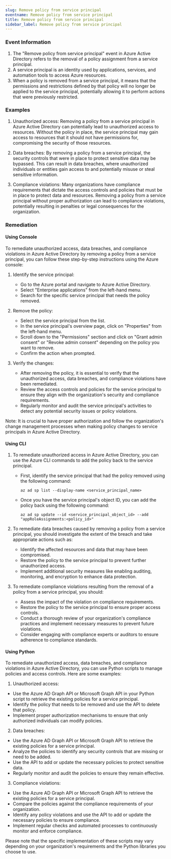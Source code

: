 ```yaml
--- 
slug: Remove policy from service principal
eventname: Remove policy from service principal
title: Remove policy from service principal
sidebar_label: Remove policy from service principal
---
```

                       
### Event Information

1. The "Remove policy from service principal" event in Azure Active Directory refers to the removal of a policy assignment from a service principal.
2. A service principal is an identity used by applications, services, and automation tools to access Azure resources.
3. When a policy is removed from a service principal, it means that the permissions and restrictions defined by that policy will no longer be applied to the service principal, potentially allowing it to perform actions that were previously restricted.


### Examples

1. Unauthorized access: Removing a policy from a service principal in Azure Active Directory can potentially lead to unauthorized access to resources. Without the policy in place, the service principal may gain access to resources that it should not have permissions for, compromising the security of those resources.

2. Data breaches: By removing a policy from a service principal, the security controls that were in place to protect sensitive data may be bypassed. This can result in data breaches, where unauthorized individuals or entities gain access to and potentially misuse or steal sensitive information.

3. Compliance violations: Many organizations have compliance requirements that dictate the access controls and policies that must be in place to protect data and resources. Removing a policy from a service principal without proper authorization can lead to compliance violations, potentially resulting in penalties or legal consequences for the organization.

### Remediation

#### Using Console

To remediate unauthorized access, data breaches, and compliance violations in Azure Active Directory by removing a policy from a service principal, you can follow these step-by-step instructions using the Azure console:

1. Identify the service principal: 
   - Go to the Azure portal and navigate to Azure Active Directory.
   - Select "Enterprise applications" from the left-hand menu.
   - Search for the specific service principal that needs the policy removed.

2. Remove the policy:
   - Select the service principal from the list.
   - In the service principal's overview page, click on "Properties" from the left-hand menu.
   - Scroll down to the "Permissions" section and click on "Grant admin consent" or "Revoke admin consent" depending on the policy you want to remove.
   - Confirm the action when prompted.

3. Verify the changes:
   - After removing the policy, it is essential to verify that the unauthorized access, data breaches, and compliance violations have been remediated.
   - Review the access controls and policies for the service principal to ensure they align with the organization's security and compliance requirements.
   - Regularly monitor and audit the service principal's activities to detect any potential security issues or policy violations.

Note: It is crucial to have proper authorization and follow the organization's change management processes when making policy changes to service principals in Azure Active Directory.

#### Using CLI

1. To remediate unauthorized access in Azure Active Directory, you can use the Azure CLI commands to add the policy back to the service principal. 

   - First, identify the service principal that had the policy removed using the following command:
     ```
     az ad sp list --display-name <service_principal_name>
     ```

   - Once you have the service principal's object ID, you can add the policy back using the following command:
     ```
     az ad sp update --id <service_principal_object_id> --add "appRoleAssignments:<policy_id>"
     ```

2. To remediate data breaches caused by removing a policy from a service principal, you should investigate the extent of the breach and take appropriate actions such as:

   - Identify the affected resources and data that may have been compromised.
   - Restore the policy to the service principal to prevent further unauthorized access.
   - Implement additional security measures like enabling auditing, monitoring, and encryption to enhance data protection.

3. To remediate compliance violations resulting from the removal of a policy from a service principal, you should:

   - Assess the impact of the violation on compliance requirements.
   - Restore the policy to the service principal to ensure proper access controls.
   - Conduct a thorough review of your organization's compliance practices and implement necessary measures to prevent future violations.
   - Consider engaging with compliance experts or auditors to ensure adherence to compliance standards.

#### Using Python

To remediate unauthorized access, data breaches, and compliance violations in Azure Active Directory, you can use Python scripts to manage policies and access controls. Here are some examples:

1. Unauthorized access:
- Use the Azure AD Graph API or Microsoft Graph API in your Python script to retrieve the existing policies for a service principal.
- Identify the policy that needs to be removed and use the API to delete that policy.
- Implement proper authorization mechanisms to ensure that only authorized individuals can modify policies.

2. Data breaches:
- Use the Azure AD Graph API or Microsoft Graph API to retrieve the existing policies for a service principal.
- Analyze the policies to identify any security controls that are missing or need to be added.
- Use the API to add or update the necessary policies to protect sensitive data.
- Regularly monitor and audit the policies to ensure they remain effective.

3. Compliance violations:
- Use the Azure AD Graph API or Microsoft Graph API to retrieve the existing policies for a service principal.
- Compare the policies against the compliance requirements of your organization.
- Identify any policy violations and use the API to add or update the necessary policies to ensure compliance.
- Implement regular checks and automated processes to continuously monitor and enforce compliance.

Please note that the specific implementation of these scripts may vary depending on your organization's requirements and the Python libraries you choose to use.


 